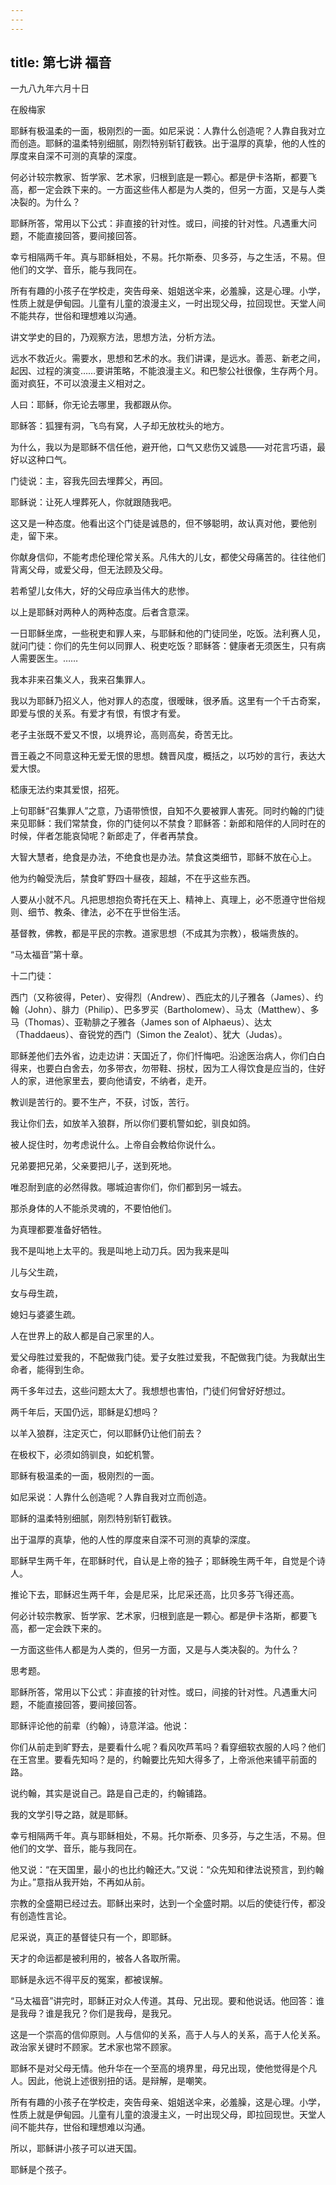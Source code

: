```yaml
---
---
---
```

title: 第七讲 福音
---




一九八九年六月十日

在殷梅家

耶稣有极温柔的一面，极刚烈的一面。如尼采说：人靠什么创造呢？人靠自我对立而创造。耶稣的温柔特别细腻，刚烈特别斩钉截铁。出于温厚的真挚，他的人性的厚度来自深不可测的真挚的深度。

何必计较宗教家、哲学家、艺术家，归根到底是一颗心。都是伊卡洛斯，都要飞高，都一定会跌下来的。一方面这些伟人都是为人类的，但另一方面，又是与人类决裂的。为什么？

耶稣所答，常用以下公式：非直接的针对性。或曰，间接的针对性。凡遇重大问题，不能直接回答，要间接回答。

幸亏相隔两千年。真与耶稣相处，不易。托尔斯泰、贝多芬，与之生活，不易。但他们的文学、音乐，能与我同在。

所有有趣的小孩子在学校走，突告母亲、姐姐送伞来，必羞臊，这是心理。小学，性质上就是伊甸园。儿童有儿童的浪漫主义，一时出现父母，拉回现世。天堂人间不能共存，世俗和理想难以沟通。

讲文学史的目的，乃观察方法，思想方法，分析方法。

远水不救近火。需要水，思想和艺术的水。我们讲课，是远水。善恶、新老之间，起因、过程的演变……要讲策略，不能浪漫主义。和巴黎公社很像，生存两个月。面对疯狂，不可以浪漫主义相对之。

人曰：耶稣，你无论去哪里，我都跟从你。

耶稣答：狐狸有洞，飞鸟有窝，人子却无放枕头的地方。

为什么，我以为是耶稣不信任他，避开他，口气又悲伤又诚恳——对花言巧语，最好以这种口气。

门徒说：主，容我先回去埋葬父，再回。

耶稣说：让死人埋葬死人，你就跟随我吧。

这又是一种态度。他看出这个门徒是诚恳的，但不够聪明，故认真对他，要他别走，留下来。

你献身信仰，不能考虑伦理伦常关系。凡伟大的儿女，都使父母痛苦的。往往他们背离父母，或爱父母，但无法顾及父母。

若希望儿女伟大，好的父母应承当伟大的悲惨。

以上是耶稣对两种人的两种态度。后者含意深。

一日耶稣坐席，一些税吏和罪人来，与耶稣和他的门徒同坐，吃饭。法利赛人见，就问门徒：你们的先生何以同罪人、税吏吃饭？耶稣答：健康者无须医生，只有病人需要医生。……

我本非来召集义人，我来召集罪人。

我以为耶稣乃招义人，他对罪人的态度，很暧昧，很矛盾。这里有一个千古奇案，即爱与恨的关系。有爱才有恨，有恨才有爱。

老子主张既不爱又不恨，以境界论，高则高矣，奇苦无比。

晋王羲之不同意这种无爱无恨的思想。魏晋风度，概括之，以巧妙的言行，表达大爱大恨。

嵇康无法约束其爱恨，招死。

上句耶稣“召集罪人”之意，乃语带愤恨，自知不久要被罪人害死。同时约翰的门徒来见耶稣：我们常禁食，你的门徒何以不禁食？耶稣答：新郎和陪伴的人同时在的时候，伴者怎能哀恸呢？新郎走了，伴者再禁食。

大智大慧者，绝食是办法，不绝食也是办法。禁食这类细节，耶稣不放在心上。

他为约翰受洗后，禁食旷野四十昼夜，超越，不在乎这些东西。

人要从小就不凡。凡把思想抱负寄托在天上、精神上、真理上，必不愿遵守世俗规则、细节、教条、律法，必不在乎世俗生活。

基督教，佛教，都是平民的宗教。道家思想（不成其为宗教），极端贵族的。

“马太福音”第十章。

十二门徒：

西门（又称彼得，Peter）、安得烈（Andrew）、西庇太的儿子雅各（James）、约翰（John）、腓力（Philip）、巴多罗买（Bartholomew）、马太（Matthew）、多马（Thomas）、亚勒腓之子雅各（James son of Alphaeus）、达太（Thaddaeus）、奋锐党的西门（Simon the Zealot）、犹大（Judas）。

耶稣差他们去外省，边走边讲：天国近了，你们忏悔吧。沿途医治病人，你们白白得来，也要白白舍去，勿多带衣，勿带鞋、拐杖，因为工人得饮食是应当的，住好人的家，进他家里去，要向他请安，不纳者，走开。

教训是苦行的。要不生产，不获，讨饭，苦行。

我让你们去，如放羊入狼群，所以你们要机警如蛇，驯良如鸽。

被人捉住时，勿考虑说什么。上帝自会教给你说什么。

兄弟要把兄弟，父亲要把儿子，送到死地。

唯忍耐到底的必然得救。哪城迫害你们，你们都到另一城去。

那杀身体的人不能杀灵魂的，不要怕他们。

为真理都要准备好牺牲。

我不是叫地上太平的。我是叫地上动刀兵。因为我来是叫

儿与父生疏，

女与母生疏，

媳妇与婆婆生疏。

人在世界上的敌人都是自己家里的人。

爱父母胜过爱我的，不配做我门徒。爱子女胜过爱我，不配做我门徒。为我献出生命者，能得到生命。

两千多年过去，这些问题太大了。我想想也害怕，门徒们何曾好好想过。

两千年后，天国仍远，耶稣是幻想吗？

以羊入狼群，注定灭亡，何以耶稣仍让他们前去？

在极权下，必须如鸽驯良，如蛇机警。

耶稣有极温柔的一面，极刚烈的一面。

如尼采说：人靠什么创造呢？人靠自我对立而创造。

耶稣的温柔特别细腻，刚烈特别斩钉截铁。

出于温厚的真挚，他的人性的厚度来自深不可测的真挚的深度。

耶稣早生两千年，在耶稣时代，自认是上帝的独子；耶稣晚生两千年，自觉是个诗人。

推论下去，耶稣迟生两千年，会是尼采，比尼采还高，比贝多芬飞得还高。

何必计较宗教家、哲学家、艺术家，归根到底是一颗心。都是伊卡洛斯，都要飞高，都一定会跌下来的。

一方面这些伟人都是为人类的，但另一方面，又是与人类决裂的。为什么？

思考题。

耶稣所答，常用以下公式：非直接的针对性。或曰，间接的针对性。凡遇重大问题，不能直接回答，要间接回答。

耶稣评论他的前辈（约翰），诗意洋溢。他说：

你们从前走到旷野去，是要看什么呢？看风吹芦苇吗？看穿细软衣服的人吗？他们在王宫里。要看先知吗？是的，约翰要比先知大得多了，上帝派他来铺平前面的路。

说约翰，其实是说自己。路是自己走的，约翰铺路。

我的文学引导之路，就是耶稣。

幸亏相隔两千年。真与耶稣相处，不易。托尔斯泰、贝多芬，与之生活，不易。但他们的文学、音乐，能与我同在。

他又说：“在天国里，最小的也比约翰还大。”又说：“众先知和律法说预言，到约翰为止。”意指从我开始，不再如从前。

宗教的全盛期已经过去。耶稣出来时，达到一个全盛时期。以后的使徒行传，都没有创造性言论。

尼采说，真正的基督徒只有一个，即耶稣。

天才的命运都是被利用的，被各人各取所需。

耶稣是永远不得平反的冤案，都被误解。

“马太福音”讲完时，耶稣正对众人传道。其母、兄出现。要和他说话。他回答：谁是我母？谁是我兄？你们是我母，是我兄。

这是一个崇高的信仰原则。人与信仰的关系，高于人与人的关系，高于人伦关系。政治家关键时不顾家。艺术家也常不顾家。

耶稣不是对父母无情。他升华在一个至高的境界里，母兄出现，使他觉得是个凡人。因此，他说上述很别扭的话。是辩解，是嘲笑。

所有有趣的小孩子在学校走，突告母亲、姐姐送伞来，必羞臊，这是心理。小学，性质上就是伊甸园。儿童有儿童的浪漫主义，一时出现父母，即拉回现世。天堂人间不能共存，世俗和理想难以沟通。

所以，耶稣讲小孩子可以进天国。

耶稣是个孩子。